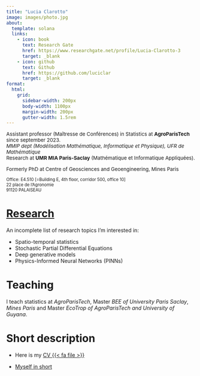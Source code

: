 ```yaml
---
title: "Lucia Clarotto"
image: images/photo.jpg
about:
  template: solana
  links:
    - icon: book
      text: Research Gate
      href: https://www.researchgate.net/profile/Lucia-Clarotto-3
      target: _blank
    - icon: github
      text: Github
      href: https://github.com/luciclar
      target: _blank
format:
  html: 
    grid:
      sidebar-width: 200px
      body-width: 1100px
      margin-width: 200px
      gutter-width: 1.5rem
---
```


::: {style="font-size: 95%;"}
Assistant professor (Maîtresse de Conférences) in Statistics at **AgroParisTech** since september 2023.  
*MMIP dept (Modélisation Mathématique, Informatique et Physique), UFR de Mathématique*  
Research at **UMR MIA Paris-Saclay** (Mathématique et Informatique Appliquées).

Formerly PhD at Centre of Geosciences and Geoengineering, Mines Paris
:::

::: {style="font-size: 80%;"}
Office: E4.510 [=Building E, 4th floor, corridor 500, office 10]  
22 place de l’Agronomie  
91120 PALAISEAU
:::


# [Research](research.qmd)

An incomplete list of research topics I'm interested in:

* Spatio-temporal statistics
* Stochastic Partial Differential Equations
* Deep generative models
* Physics-Informed Neural Networks (PINNs)

# Teaching

I teach statistics at *AgroParisTech*, Master *BEE of University Paris Saclay*, *Mines Paris* and Master *EcoTrop of AgroParisTech and University of Guyana*.


# Short description

* Here is my [CV {{< fa file >}}](assets/CV_Clarotto.pdf) 

* [Myself in short](https://www.scoop.it/topic/life-sci-news-upsaclay/p/4161208374/2024/09/17/portrait-jeune-chercheuse-lucia-clarotto-maitresse-de-conferences-en-statistique-spatio-temporelle){target="_blank"}
